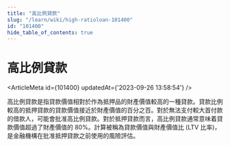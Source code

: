 ```yaml
---
title: "高比例貸款"
slug: "/learn/wiki/high-ratioloan-101400"
id: "101400"
hide_table_of_contents: true
---
```



# 高比例貸款

<ArticleMeta id={101400} updatedAt={'2023-09-26 13:58:54'} />
<div className='border-solid border-b border-t-0 my-4 border-[var(--ifm-color-gray-300)]' />

高比例貸款是指貸款價值相對於作為抵押品的財產價值較高的一種貸款。貸款比例較高的抵押貸款的貸款價值接近於財產價值的百分之百。對於無法支付較大首付款的借款人，可能會批准高比例貸款。對於抵押貸款而言，高比例貸款通常意味着貸款價值超過了財產價值的 80%。計算被稱為貸款價值與財產價值比 (LTV 比率)，是金融機構在批准抵押貸款之前使用的風險評估。
